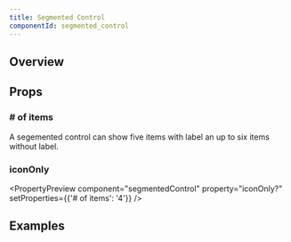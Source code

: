 ```yaml
---
title: Segmented Control
componentId: segmented_control
---
```



## Overview

<Overview component="segmentedControl" />

## Props

<PropertyOverview component="segmentedControl" />

### # of items

A segemented control can show five items with label an up to six items without label.

<PropertyPreview component="segmentedControl" property="# of items" column />

### iconOnly

<PropertyPreview component="segmentedControl" property="iconOnly?" setProperties={{'# of items': '4'}} />

## Examples

<Examples component="segmentedControl" />
